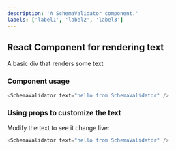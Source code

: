 ```yaml
---
description: 'A SchemaValidator component.'
labels: ['label1', 'label2', 'label3']
---
```



## React Component for rendering text

A basic div that renders some text

### Component usage
```js
<SchemaValidator text="hello from SchemaValidator" />
```

### Using props to customize the text

Modify the text to see it change live:
```js live
<SchemaValidator text="hello from SchemaValidator" />
```
